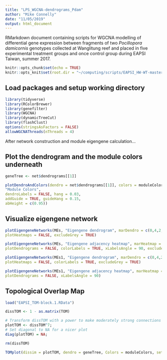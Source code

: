```yaml
---
title: "LPS_WGCNA-dendrograms_Pdam"
author: "Mike Connelly"
date: "11/05/2019"
output: html_document
---
```


RMarkdown document containing scripts for WGCNA modelling of differential gene expression between fragments of two *Pocillopora damicornis* genotypes collected at Wanglitung reef and placed in five experimental treatment groups and once control group during EAPSI Taiwan, summer 2017.

```r
knitr::opts_chunk$set(echo = TRUE)
knitr::opts_knit$set(root.dir = "~/computing/scripts/EAPSI_HW-WT-master/")
```
## Load packages and setup working directory
```r
library(tidyverse)
library(RColorBrewer)
library(genefilter)
library(WGCNA)
library(dynamicTreeCut)
library(flashClust)
options(stringsAsFactors = FALSE)
allowWGCNAThreads(nThreads = 4)
```

After network construction and module eigengene calculation...

## Plot the dendrogram and the module colors underneath
```r
geneTree <- net$dendrograms[[1]]
```
```r
plotDendroAndColors(dendro = net$dendrograms[[1]], colors = moduleColors[net$blockGenes[[1]]],
"Module Colors",
dendroLabels = FALSE, hang = 0.03,
addGuide = TRUE, guideHang = 0.15,
abHeight = c(0.95))
```
## Visualize eigengene network
```r
plotEigengeneNetworks(MEs, "Eigengene dendrogram", marDendro = c(0,4,2,0),
plotHeatmaps = FALSE, excludeGrey = TRUE)
```
```r
plotEigengeneNetworks(MEs, "Eigengene adjacency heatmap", marHeatmap = c(3,4,2,2),
plotDendrograms = FALSE, colorLabels = TRUE, xLabelsAngle = 90, excludeGrey = TRUE)
```
```r
plotEigengeneNetworks(MEs1, "Eigengene dendrogram", marDendro = c(0,4,2,0),
plotHeatmaps = FALSE, colorLabels = TRUE, excludeGrey = TRUE)
```
```r
plotEigengeneNetworks(MEs1, "Eigengene adjacency heatmap", marHeatmap = c(3,4,2,2),
plotDendrograms = FALSE, xLabelsAngle = 90)
```

## Topological Overlap Map
```r
load("EAPSI_TOM-block.1.RData")
```
```r
dissTOM <- 1 - as.matrix(TOM)
```
```r
# Transform dissTOM with a power to make moderately strong connections more visible in the heatmap
plotTOM <- dissTOM^7;
# Set diagonal to NA for a nicer plot
diag(plotTOM) = NA;
```
```r
rm(dissTOM)
```
```r
TOMplot(dissim = plotTOM, dendro = geneTree, Colors = moduleColors, setLayout = TRUE, main = "Network heatmap plot, all genes")
```
